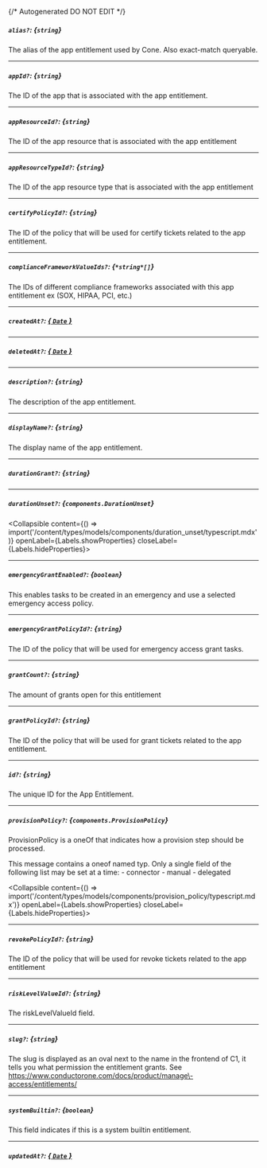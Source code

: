 {/* Autogenerated DO NOT EDIT  */}

##### `alias?`: *{`string`}*
The alias of the app entitlement used by Cone. Also exact\-match queryable.

---
##### `appId?`: *{`string`}*
The ID of the app that is associated with the app entitlement.

---
##### `appResourceId?`: *{`string`}*
The ID of the app resource that is associated with the app entitlement

---
##### `appResourceTypeId?`: *{`string`}*
The ID of the app resource type that is associated with the app entitlement

---
##### `certifyPolicyId?`: *{`string`}*
The ID of the policy that will be used for certify tickets related to the app entitlement.

---
##### `complianceFrameworkValueIds?`: *{`*string*[]`}*
The IDs of different compliance frameworks associated with this app entitlement ex (SOX, HIPAA, PCI, etc.)

---
##### `createdAt?`: [*{ `Date` }*](https://developer.mozilla.org/en-US/docs/Web/JavaScript/Reference/Global_Objects/Date)

---
##### `deletedAt?`: [*{ `Date` }*](https://developer.mozilla.org/en-US/docs/Web/JavaScript/Reference/Global_Objects/Date)

---
##### `description?`: *{`string`}*
The description of the app entitlement.

---
##### `displayName?`: *{`string`}*
The display name of the app entitlement.

---
##### `durationGrant?`: *{`string`}*

---
##### `durationUnset?`: *{`components.DurationUnset`}*
<Collapsible content={() => import('/content/types/models/components/duration_unset/typescript.mdx')} openLabel={Labels.showProperties} closeLabel={Labels.hideProperties}>
</Collapsible>

---
##### `emergencyGrantEnabled?`: *{`boolean`}*
This enables tasks to be created in an emergency and use a selected emergency access policy.

---
##### `emergencyGrantPolicyId?`: *{`string`}*
The ID of the policy that will be used for emergency access grant tasks.

---
##### `grantCount?`: *{`string`}*
The amount of grants open for this entitlement

---
##### `grantPolicyId?`: *{`string`}*
The ID of the policy that will be used for grant tickets related to the app entitlement.

---
##### `id?`: *{`string`}*
The unique ID for the App Entitlement.

---
##### `provisionPolicy?`: *{`components.ProvisionPolicy`}*
ProvisionPolicy is a oneOf that indicates how a provision step should be processed.

This message contains a oneof named typ. Only a single field of the following list may be set at a time:
  \- connector
  \- manual
  \- delegated

<Collapsible content={() => import('/content/types/models/components/provision_policy/typescript.mdx')} openLabel={Labels.showProperties} closeLabel={Labels.hideProperties}>
</Collapsible>

---
##### `revokePolicyId?`: *{`string`}*
The ID of the policy that will be used for revoke tickets related to the app entitlement

---
##### `riskLevelValueId?`: *{`string`}*
The riskLevelValueId field.

---
##### `slug?`: *{`string`}*
The slug is displayed as an oval next to the name in the frontend of C1, it tells you what permission the entitlement grants. See https://www.conductorone.com/docs/product/manage\-access/entitlements/

---
##### `systemBuiltin?`: *{`boolean`}*
This field indicates if this is a system builtin entitlement.

---
##### `updatedAt?`: [*{ `Date` }*](https://developer.mozilla.org/en-US/docs/Web/JavaScript/Reference/Global_Objects/Date)


